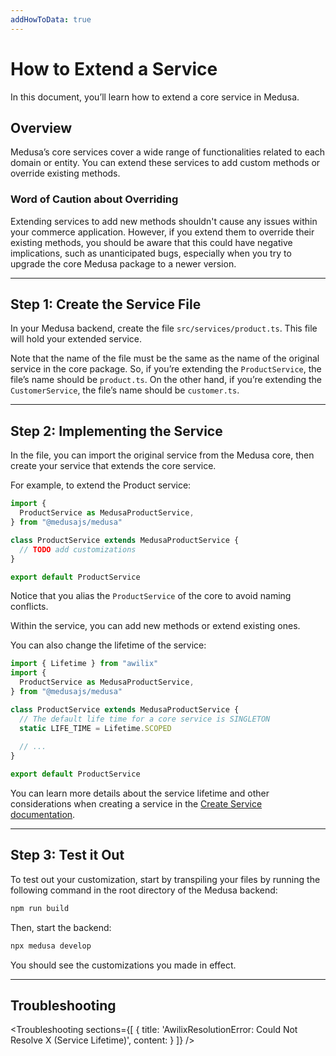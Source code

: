 ```yaml
---
addHowToData: true
---
```



# How to Extend a Service

In this document, you’ll learn how to extend a core service in Medusa.

## Overview

Medusa’s core services cover a wide range of functionalities related to each domain or entity. You can extend these services to add custom methods or override existing methods.

### Word of Caution about Overriding

Extending services to add new methods shouldn't cause any issues within your commerce application. However, if you extend them to override their existing methods, you should be aware that this could have negative implications, such as unanticipated bugs, especially when you try to upgrade the core Medusa package to a newer version.

---

## Step 1: Create the Service File

In your Medusa backend, create the file `src/services/product.ts`. This file will hold your extended service.

Note that the name of the file must be the same as the name of the original service in the core package. So, if you’re extending the `ProductService`, the file’s name should be `product.ts`. On the other hand, if you’re extending the `CustomerService`, the file’s name should be `customer.ts`.

---

## Step 2: Implementing the Service

In the file, you can import the original service from the Medusa core, then create your service that extends the core service.

For example, to extend the Product service:

```ts title=src/services/product.ts
import { 
  ProductService as MedusaProductService,
} from "@medusajs/medusa"

class ProductService extends MedusaProductService {
  // TODO add customizations
}

export default ProductService
```

Notice that you alias the `ProductService` of the core to avoid naming conflicts.

Within the service, you can add new methods or extend existing ones.

You can also change the lifetime of the service:

```ts title=src/services/product.ts
import { Lifetime } from "awilix"
import { 
  ProductService as MedusaProductService,
} from "@medusajs/medusa"

class ProductService extends MedusaProductService {
  // The default life time for a core service is SINGLETON
  static LIFE_TIME = Lifetime.SCOPED
    
  // ...
}

export default ProductService
```

You can learn more details about the service lifetime and other considerations when creating a service in the [Create Service documentation](./create-service.mdx).

---

## Step 3: Test it Out

To test out your customization, start by transpiling your files by running the following command in the root directory of the Medusa backend:

```bash npm2yarn
npm run build
```

Then, start the backend:

```bash npm2yarn
npx medusa develop
```

You should see the customizations you made in effect.

---

## Troubleshooting

<Troubleshooting 
  sections={[
    {
      title: 'AwilixResolutionError: Could Not Resolve X (Service Lifetime)',
      content: <ServiceLifetimeSection />
    }
  ]}
/>
